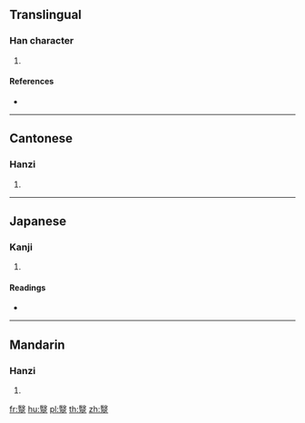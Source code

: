==Translingual==

===Han character===
{{Han char|rn=79|rad=殳|as=15|sn=19|four=77108|canj=SEMOO}}

# {{defn|Han|sort=殳15}}

====References====
* {{Han ref|kx=0588.090|dkj=16701|hdz=32167.120|uh=6BC9|ud=27593|bh=EFE9|bd=61417}}

----

==Cantonese==

===Hanzi===
{{yue-hanzi|jyut=|y=yi1}}

# {{defn|lang=yue|sort=殳15}}

----

==Japanese==

===Kanji===
{{ja-kanji|grade=|rs=殳15}}

# {{defn|lang=ja|sort=殳15}}

====Readings====
* {{ja-readings|on=[[い]] (i), [[えい]] (ei)|kun=[[いしや]] (ishiya)}}

----

==Mandarin==

===Hanzi===
{{cmn-hanzi|pin=[[yī]] ([[yi1]])|wg=i<sup>1</sup>}}

# {{defn|lang=cmn|sort=殳15}}

[[fr:毉]]
[[hu:毉]]
[[pl:毉]]
[[th:毉]]
[[zh:毉]]